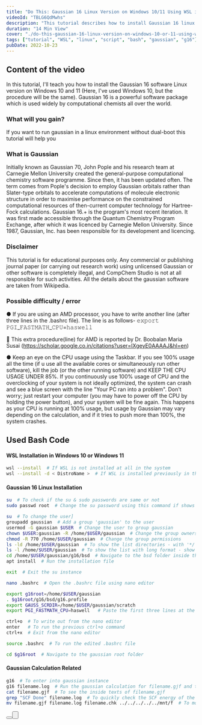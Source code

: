 ```yaml
---
title: "Do This: Gaussian 16 Linux Version on Windows 10/11 Using WSL in 15 Minutes!"
videoId: "TBLG6QdMwhs"
description: "This tutorial describes how to install Gaussian 16 linux version in Windows systems without using dual-boot."
duration: "14 Min View"
cover: "./do-this-gaussian-16-linux-version-on-windows-10-or-11-using-wsl-in-15-minutes.jpg"
tags: ["tutorial", "WSL", "linux", "script", "bash", "gaussian", "g16"]
pubDate: 2022-10-23
---
```


## Content of the video
In this tutorial, I'll teach you how to install the Gaussian 16 software Linux version on Windows 10 and 11 (Here, I've used Windows 10, but the procedure will be the same). Gaussian 16 is a powerful software package which is used widely by computational chemists all over the world. 

### What will you gain?
If you want to run gaussian in a linux environment without dual-boot this tutorial will help you

### What is Gaussian
Initially known as Gaussian 70, John Pople and his research team at Carnegie Mellon University created the general-purpose computational chemistry software programme. Since then, it has been updated often. The term comes from Pople's decision to employ Gaussian orbitals rather than Slater-type orbitals to accelerate computations of molecule electronic structure in order to maximise performance on the constrained computational resources of then-current computer technology for Hartree-Fock calculations. Gaussian 16.+ is the program's most recent iteration. It was first made accessible through the Quantum Chemistry Program Exchange, after which it was licenced by Carnegie Mellon University. Since 1987, Gaussian, Inc. has been responsible for its development and licencing.

### Disclaimer
This tutorial is for educational purposes only. Any commercial or publishing journal paper (or carrying out research work) using unlicensed Gaussian or other software is completely illegal, and CompChem Studio is not at all responsible for such activities. All the details about the gaussian software are taken from Wikipedia.

### Possible difficulty / error
●   If you are using an AMD processor, you have to write another line (after three lines in the .bashrc file). The line is as follows-
𝚎𝚡𝚙𝚘𝚛𝚝 𝙿𝙶𝙸_𝙵𝙰𝚂𝚃𝙼𝙰𝚃𝙷_𝙲𝙿𝚄=𝚑𝚊𝚜𝚠𝚎𝚕𝚕

🙌 This extra procedure(line) for AMD is reported by Dr. Boobalan Maria Susai (https://scholar.google.co.in/citations?user=IXgeyE0AAAAJ&hl=en)

●   Keep an eye on the CPU usage using the Taskbar. If you see 100% usage all the time (if u use all the available cores or simultaneously run other software), kill the job (or the other running software) and KEEP THE CPU USAGE UNDER 85%. If you continuously use 100% usage of CPU and the overclocking of your system is not ideally optimized, the system can crash and see a blue screen with the line "Your PC ran into a problem". Don't worry; just restart your computer (you may have to power off the CPU by holding the power button), and your system will be fine again. This happens as your CPU is running at 100% usage, but usage by Gaussian may vary depending on the calculation, and if it tries to push more than 100%, the system crashes.

## Used Bash Code
#### WSL Installation in Windows 10 or Windows 11
```bash
wsl --install  # If WSL is not installed at all in the system
wsl --install -d < DistroName >  # If WSL is installed previously in the system (e.g.: wsl --install -d Ubuntu)
```

#### Gaussian 16 Linux Installation
```bash
su  # To check if the su & sudo passwords are same or not
sudo passwd root  # Change the su password using this command if shows 'Authentication failure' error in the previous command

su  # To change the user]
groupadd gaussian  # Add a group 'gaussian' to the user
usermod -G gaussian $USER  # Change the user to group gaussian
chown $USER:gaussian -R /home/$USER/gaussian  # Change the group ownership to gaussian]
chmod -R 770 /home/$USER/gaussian  # Change the group permissions
ls -ld /home/$USER/gaussian  # To show the list directories - with '*/' and list with long format - show permissions
ls -l /home/$USER/gaussian  # To show the list with long format - show permissions]
cd /home/$USER/gaussian/g16/bsd  # Navigate to the bsd folder inside the g16 directory]
apt install  # Run the installation file

exit  # Exit the su instance

nano .bashrc  # Open the .bashrc file using nano editor

export g16root=/home/$USER/gaussian
. $g16root/g16/bsd/g16.profile
export GAUSS_SCRDIR=/home/$USER/gaussian/scratch
export PGI_FASTMATH_CPU=haswell   # Paste the first three lines at the end of .bashrc file to give the root permission to gaussian if you have Intel processor. If you have an AMD processor, paste all the four lines instead of only three.

ctrl+o  # To write out from the nano editor
enter   # To run the previous ctrl+o command
ctrl+x  # Exit from the nano editor

source .bashrc  # To run the edited .bashrc file

cd $g16root  # Navigate to the gaussian root folder
```
#### Gaussian Calculation Related
```bash
g16  # To enter into gaussian instance
g16 filename.log  # Run the gaussian calculation for filename.gjf and to print the results in filename.log file
cat filename.gjf  # To see the inside texts of filename.gjf
grep "SCF Done" filename.log  # To quickly check the SCF energy of the system
mv filename.gjf filename.log filename.chk ../../../../../mnt/f  # To move the files into F directory. You can use cp instead of mv to copy the files
```

<Button
    text="Download Code"
    href="/src/assets/download/videos/gaussian/do-this-gaussian-16-linux-version-on-windows-10-or-11-using-wsl-in-15-minutes/g16_wsl.txt"
    customStyle="margin-bottom: 25px; text-decoration: none;"
    download="g16_wsl.txt"
/>
<Button
    text="Download Input Sample"
    href="/src/assets/download/videos/gaussian/do-this-gaussian-16-linux-version-on-windows-10-or-11-using-wsl-in-15-minutes/input.gjf"
    customStyle="margin-bottom: 25px; text-decoration: none;"
    download="input.gjf"
/>